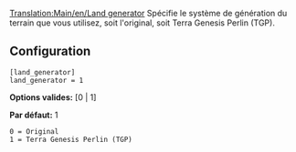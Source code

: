 [[Translation:Main/en/Land generator]]
{{en/-}}
Spécifie le système de génération du terrain que vous utilisez, soit l'original, soit Terra Genesis Perlin (TGP).

== Configuration ==

<pre>
[land_generator]
land_generator = 1
</pre>

'''Options valides:''' [0 | 1]

'''Par défaut:''' 1

<pre>
0 = Original
1 = Terra Genesis Perlin (TGP)
</pre>